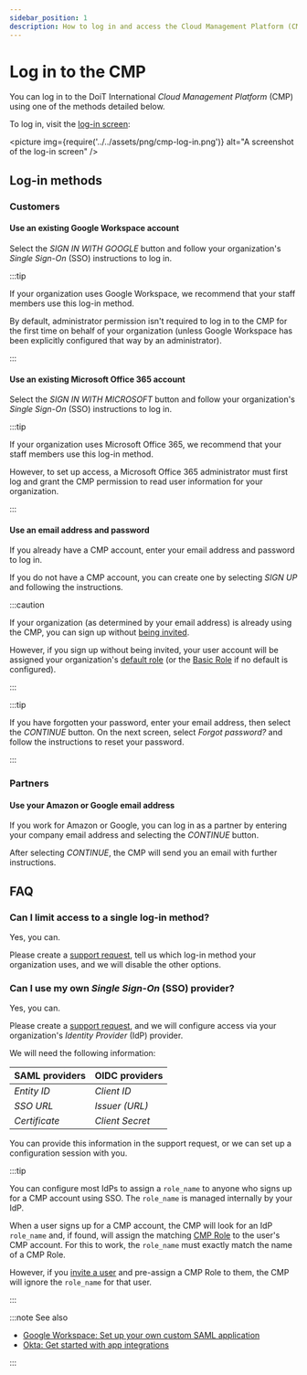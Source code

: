 ```yaml
---
sidebar_position: 1
description: How to log in and access the Cloud Management Platform (CMP)
---
```


# Log in to the CMP

You can log in to the DoiT International _Cloud Management Platform_ (CMP) using one of the methods detailed below.

To log in, visit the [log-in screen](https://app.doit-intl.com/login):

<picture
  img={require('../../assets/png/cmp-log-in.png')}
  alt="A screenshot of the log-in screen"
/>

## Log-in methods

### Customers

#### Use an existing Google Workspace account

<!-- textlint-disable terminology -->

Select the _SIGN IN WITH GOOGLE_ button and follow your organization's _Single Sign-On_ (SSO) instructions to log in.

<!-- textlint-enable -->

:::tip

If your organization uses Google Workspace, we recommend that your staff members use this log-in method.

By default, administrator permission isn't required to log in to the CMP for the first time on behalf of your organization (unless Google Workspace has been explicitly configured that way by an administrator).

:::

#### Use an existing Microsoft Office 365 account

Select the _SIGN IN WITH MICROSOFT_ button and follow your organization's _Single Sign-On_ (SSO) instructions to log in.

:::tip

If your organization uses Microsoft Office 365, we recommend that your staff members use this log-in method.

However, to set up access, a Microsoft Office 365 administrator must first log and grant the CMP permission to read user information for your organization.

:::

#### Use an email address and password

If you already have a CMP account, enter your email address and password to log in.

If you do not have a CMP account, you can create one by selecting _SIGN UP_ and following the instructions.

:::caution

If your organization (as determined by your email address) is already using the CMP, you can sign up without [being invited](../user-management/creating-a-new-user.mdx#inviting-new-users).

However, if you sign up without being invited, your user account will be assigned your organization's [default role](../user-management/manage-roles.mdx#setting-a-default-role) (or the [Basic Role](../user-management/manage-roles.mdx#basic-role) if no default is configured).

:::

:::tip

If you have forgotten your password, enter your email address, then select the _CONTINUE_ button. On the next screen, select _Forgot password?_ and follow the instructions to reset your password.

:::

### Partners

#### Use your Amazon or Google email address

If you work for Amazon or Google, you can log in as a partner by entering your company email address and selecting the _CONTINUE_ button.

After selecting _CONTINUE_, the CMP will send you an email with further instructions.

## FAQ

### Can I limit access to a single log-in method?

Yes, you can.

Please create a [support request](../services/consulting-support/index.mdx), tell us which log-in method your organization uses, and we will disable the other options.

### Can I use my own _Single Sign-On_ (SSO) provider?

Yes, you can.

Please create a [support request](../services/consulting-support/index.mdx), and we will configure access via your organization's _Identity Provider_ (IdP) provider.

We will need the following information:

| SAML providers | OIDC providers  |
| -------------- | --------------- |
| _Entity ID_    | _Client ID_     |
| _SSO URL_      | _Issuer (URL)_  |
| _Certificate_  | _Client Secret_ |

You can provide this information in the support request, or we can set up a configuration session with you.

:::tip

You can configure most IdPs to assign a `role_name` to anyone who signs up for a CMP account using SSO. The `role_name` is managed internally by your IdP.

When a user signs up for a CMP account, the CMP will look for an IdP `role_name` and, if found, will assign the matching [CMP Role](../user-management/manage-roles.mdx) to the user's CMP account. For this to work, the `role_name` must exactly match the name of a CMP Role.

However, if you [invite a user](../user-management/creating-a-new-user.mdx) and pre-assign a CMP Role to them, the CMP will ignore the `role_name` for that user.

:::

:::note See also

- [Google Workspace: Set up your own custom SAML application](https://support.google.com/a/answer/6087519?hl=en)
- [Okta: Get started with app integrations](https://help.okta.com/oie/en-us/Content/Topics/Apps/apps-overview-get-started.htm)

:::
